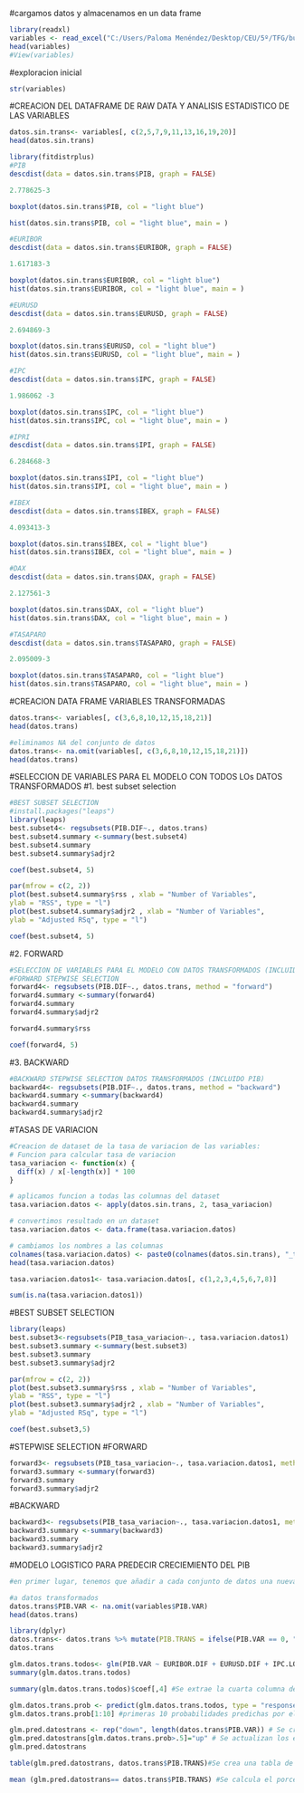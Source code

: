 
#cargamos datos y almacenamos en un data frame
```{r}
library(readxl)
variables <- read_excel("C:/Users/Paloma Menéndez/Desktop/CEU/5º/TFG/buena.xlsx")
head(variables)
#View(variables)
```


#exploracion inicial
```{r}
str(variables)
```


#CREACION DEL DATAFRAME DE RAW DATA Y ANALISIS ESTADISTICO DE LAS VARIABLES
```{r}
datos.sin.trans<- variables[, c(2,5,7,9,11,13,16,19,20)]
head(datos.sin.trans)
```

```{r}
library(fitdistrplus)
#PIB
descdist(data = datos.sin.trans$PIB, graph = FALSE)
```
```{r}
2.778625-3
```

```{r}
boxplot(datos.sin.trans$PIB, col = "light blue")
```

```{r}
hist(datos.sin.trans$PIB, col = "light blue", main = )
```


```{r}
#EURIBOR
descdist(data = datos.sin.trans$EURIBOR, graph = FALSE)
```
```{r}
1.617183-3
```

```{r}
boxplot(datos.sin.trans$EURIBOR, col = "light blue")
hist(datos.sin.trans$EURIBOR, col = "light blue", main = )
```



```{r}
#EURUSD
descdist(data = datos.sin.trans$EURUSD, graph = FALSE)
```
```{r}
2.694869-3
```

```{r}
boxplot(datos.sin.trans$EURUSD, col = "light blue")
hist(datos.sin.trans$EURUSD, col = "light blue", main = )
```

```{r}
#IPC
descdist(data = datos.sin.trans$IPC, graph = FALSE)
```
```{r}
1.986062 -3
```

```{r}
boxplot(datos.sin.trans$IPC, col = "light blue")
hist(datos.sin.trans$IPC, col = "light blue", main = )
```

```{r}
#IPRI
descdist(data = datos.sin.trans$IPI, graph = FALSE)
```
```{r}
6.284668-3
```

```{r}
boxplot(datos.sin.trans$IPI, col = "light blue")
hist(datos.sin.trans$IPI, col = "light blue", main = )
```


```{r}
#IBEX
descdist(data = datos.sin.trans$IBEX, graph = FALSE)
```
```{r}
4.093413-3
```

```{r}
boxplot(datos.sin.trans$IBEX, col = "light blue")
hist(datos.sin.trans$IBEX, col = "light blue", main = )
```

```{r}
#DAX
descdist(data = datos.sin.trans$DAX, graph = FALSE)
```
```{r}
2.127561-3
```

```{r}
boxplot(datos.sin.trans$DAX, col = "light blue")
hist(datos.sin.trans$DAX, col = "light blue", main = )
```

```{r}
#TASAPARO
descdist(data = datos.sin.trans$TASAPARO, graph = FALSE)
```
```{r}
2.095009-3
```

```{r}
boxplot(datos.sin.trans$TASAPARO, col = "light blue")
hist(datos.sin.trans$TASAPARO, col = "light blue", main = )
```


#CREACION DATA FRAME VARIABLES TRANSFORMADAS
```{r}
datos.trans<- variables[, c(3,6,8,10,12,15,18,21)]
head(datos.trans)
```

```{r}
#eliminamos NA del conjunto de datos
datos.trans<- na.omit(variables[, c(3,6,8,10,12,15,18,21)])
head(datos.trans)
```

#SELECCION DE VARIABLES PARA EL MODELO CON TODOS LOs DATOS TRANSFORMADOS 
#1. best subset selection
```{r}
#BEST SUBSET SELECTION 
#install.packages("leaps")
library(leaps)
best.subset4<- regsubsets(PIB.DIF~., datos.trans)
best.subset4.summary <-summary(best.subset4)
best.subset4.summary
best.subset4.summary$adjr2
```
```{r}
coef(best.subset4, 5)
```


```{r}
par(mfrow = c(2, 2))
plot(best.subset4.summary$rss , xlab = "Number of Variables",
ylab = "RSS", type = "l")
plot(best.subset4.summary$adjr2 , xlab = "Number of Variables",
ylab = "Adjusted RSq", type = "l")
```

```{r}
coef(best.subset4, 5)
```
#2. FORWARD
```{r}
#SELECCION DE VARIABLES PARA EL MODELO CON DATOS TRANSFORMADOS (INCLUIDO PIB)
#FORWARD STEPWISE SELECTION
forward4<- regsubsets(PIB.DIF~., datos.trans, method = "forward")
forward4.summary <-summary(forward4)
forward4.summary
forward4.summary$adjr2
```
```{r}
forward4.summary$rss
```


```{r}
coef(forward4, 5)
```
#3. BACKWARD
```{r}
#BACKWARD STEPWISE SELECTION DATOS TRANSFORMADOS (INCLUIDO PIB)
backward4<- regsubsets(PIB.DIF~., datos.trans, method = "backward")
backward4.summary <-summary(backward4)
backward4.summary
backward4.summary$adjr2
```
#TASAS DE VARIACION
```{r}
#Creacion de dataset de la tasa de variacion de las variables:
# Funcion para calcular tasa de variacion
tasa_variacion <- function(x) {
  diff(x) / x[-length(x)] * 100
}

# aplicamos funcion a todas las columnas del dataset
tasa.variacion.datos <- apply(datos.sin.trans, 2, tasa_variacion)

# convertimos resultado en un dataset
tasa.variacion.datos <- data.frame(tasa.variacion.datos)

# cambiamos los nombres a las columnas
colnames(tasa.variacion.datos) <- paste0(colnames(datos.sin.trans), "_tasa_variacion")
head(tasa.variacion.datos)
```

```{r}
tasa.variacion.datos1<- tasa.variacion.datos[, c(1,2,3,4,5,6,7,8)]
```


```{r}
sum(is.na(tasa.variacion.datos1))
```
#BEST SUBSET SELECTION
```{r}
library(leaps)
best.subset3<-regsubsets(PIB_tasa_variacion~., tasa.variacion.datos1)
best.subset3.summary <-summary(best.subset3)
best.subset3.summary
best.subset3.summary$adjr2
```
```{r}
par(mfrow = c(2, 2))
plot(best.subset3.summary$rss , xlab = "Number of Variables",
ylab = "RSS", type = "l")
plot(best.subset3.summary$adjr2 , xlab = "Number of Variables",
ylab = "Adjusted RSq", type = "l")
```

```{r}
coef(best.subset3,5)
```
#STEPWISE SELECTION
#FORWARD
```{r}
forward3<- regsubsets(PIB_tasa_variacion~., tasa.variacion.datos1, method = "forward")
forward3.summary <-summary(forward3)
forward3.summary
forward3.summary$adjr2
```

#BACKWARD
```{r}
backward3<- regsubsets(PIB_tasa_variacion~., tasa.variacion.datos1, method = "backward")
backward3.summary <-summary(backward3)
backward3.summary
backward3.summary$adjr2
```
#MODELO LOGISTICO PARA PREDECIR CRECIEMIENTO DEL PIB
```{r}
#en primer lugar, tenemos que añadir a cada conjunto de datos una nueva columna (que estaba ya en los datos originales llamados "variables"), que contiene los valores 0, en caso de que el PIB suba, y 1 en caso de que el PIB baje))

#a datos transformados
datos.trans$PIB.VAR <- na.omit(variables$PIB.VAR)
head(datos.trans)
```

```{r}
library(dplyr)
datos.trans<- datos.trans %>% mutate(PIB.TRANS = ifelse(PIB.VAR == 0, "down", "up"))#: Se utiliza la función mutate() de la librería dplyr para crear una nueva variable PIB.TRANS en el objeto datos.trans. Esta variable toma el valor "up" si la variable PIB.VAR es igual a 0, y "down" en caso contrario.
datos.trans
```


```{r}
glm.datos.trans.todos<- glm(PIB.VAR ~ EURIBOR.DIF + EURUSD.DIF + IPC.LOG + IPI.LOG + DIF.LOG.IBEX + DIF.LOG.DAX + DTASAPARO, data= datos.trans, family=binomial(link = "probit"))
summary(glm.datos.trans.todos)
```
```{r}
summary(glm.datos.trans.todos)$coef[,4] #Se extrae la cuarta columna de la tabla de coeficientes del resumen del modelo. Esta columna contiene los valores p asociados a los coeficientes del modelo, es decir los pvalores
```
```{r}
glm.datos.trans.prob <- predict(glm.datos.trans.todos, type = "response")# Se utiliza la función predict() para obtener las probabilidades ajustadas predichas por el modelo de regresión logística. Se utiliza el argumento typ = "response" para obtener las probabilidades en lugar de los valores log-odds.
glm.datos.trans.prob[1:10] #primeras 10 probabilidades predichas por el modelo.
```


```{r}
glm.pred.datostrans <- rep("down", length(datos.trans$PIB.VAR)) # Se crea un vector de caracteres llamado glm.pred.datostrans con la longitud igual a la variable PIB.VAR en datos.trans. Todos los elementos del vector se inicializan con el valor "down".
glm.pred.datostrans[glm.datos.trans.prob>.5]="up" # Se actualizan los elementos del vector glm.pred.datostrans a "up" en aquellos casos donde las probabilidades predichas por el modelo (glm.datos.trans.prob) sean mayores que 0.5.
glm.pred.datostrans
```
```{r}
table(glm.pred.datostrans, datos.trans$PIB.TRANS)#Se crea una tabla de contingencia que muestra la frecuencia conjunta entre las variables glm.pred.datostrans y direction$PIB.TRANS. Esto permite comparar las predicciones del modelo con las categorías reales de la variable PIB.TRANS.
```

```{r}
mean (glm.pred.datostrans== datos.trans$PIB.TRANS) #Se calcula el porcentaje de aciertos del modelo al comparar las predicciones
```
